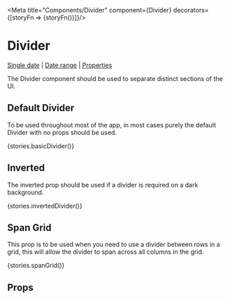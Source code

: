 
<Meta title="Components/Divider" component={Divider} decorators={[storyFn => <Box p="4"><Spacer m="3">{storyFn()}</Spacer></Box>]}/>

# Divider

[Single date](#basic-checkbox) | [Date range](#date-range) | [Properties](#properties)

The Divider component should be used to separate distinct sections of the UI.

## Default Divider

To be used throughout most of the app, in most cases purely the default Divider with no props should be used.

<Preview>
  <Story name="Default">{stories.basicDivider()}
  </Story>
</Preview>

## Inverted

The inverted prop should be used if a divider is required on a dark background.

<Preview>
  <Story name="Inverted">
    <Box bg="greyDarkest">
{stories.invertedDivider()}
    </Box>
  </Story>
</Preview>

## Span Grid

This prop is to be used when you need to use a divider between rows in a grid, this will allow the divider to span across all columns in the grid.

<Preview>
  <Story name="Span Grid">
  {stories.spanGrid()}
  </Story>
</Preview>

## Props

<Props of={Divider} />
